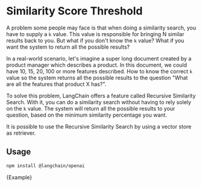 # Similarity Score Threshold

A problem some people may face is that when doing a similarity search, you have to supply a `k` value. This value is responsible for bringing N similar results back to you. But what if you don't know the `k` value? What if you want the system to return all the possible results?

In a real-world scenario, let's imagine a super long document created by a product manager which describes a product. In this document, we could have 10, 15, 20, 100 or more features described. How to know the correct `k` value so the system returns all the possible results to the question "What are all the features that product X has?".

To solve this problem, LangChain offers a feature called Recursive Similarity Search. With it, you can do a similarity search without having to rely solely on the `k` value. The system will return all the possible results to your question, based on the minimum similarity percentage you want.

It is possible to use the Recursive Similarity Search by using a vector store as retriever.

## Usage



<IntegrationInstallTooltip></IntegrationInstallTooltip>

```bash npm2yarn
npm install @langchain/openai
```

<CodeBlock language="typescript">{Example}</CodeBlock>
